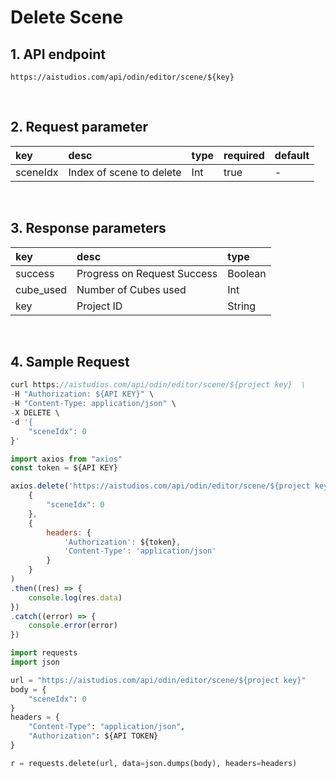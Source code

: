 # Delete Scene

## 1. API endpoint

```http
https://aistudios.com/api/odin/editor/scene/${key}
```

<br/>

## 2. Request parameter

|key|desc|type|required|default|
|:---|:---|:---|:---|:---|
|sceneIdx|Index of scene to delete|Int|true|-|

<br/>

## 3. Response parameters

|key|desc|type|
|:---|:---|:---|
|success|Progress on Request Success|Boolean|
|cube_used|Number of Cubes used|Int|
|key|Project ID|String|

<br/>


## 4. Sample Request


<Tabs>
<TabItem value="curl" label="cURL">

```js
curl https://aistudios.com/api/odin/editor/scene/${project key}  \
-H "Authorization: ${API KEY}" \
-H "Content-Type: application/json" \
-X DELETE \
-d '{
    "sceneIdx": 0
}'
```

</TabItem>
<TabItem value="js" label="Node.js">

```js
import axios from "axios" 
const token = ${API KEY}

axios.delete('https://aistudios.com/api/odin/editor/scene/${project key}', 
    {
        "sceneIdx": 0
    },
    {
        headers: {
            'Authorization': ${token},
            'Content-Type': 'application/json'
        }
    }
)
.then((res) => {
    console.log(res.data)
})
.catch((error) => {
    console.error(error)
})
```

</TabItem>
<TabItem value="py" label="Python">

```py
import requests
import json

url = "https://aistudios.com/api/odin/editor/scene/${project key}"
body = {
    "sceneIdx": 0
}
headers = {
    "Content-Type": "application/json",
    "Authorization": ${API TOKEN}
}

r = requests.delete(url, data=json.dumps(body), headers=headers)
```

</TabItem>
</Tabs>
